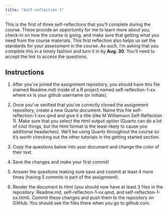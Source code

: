 ```yaml
---
title: "Self-reflection 1"
---
```


This is the first of three self-reflections that you'll complete during the course. These provide an opportunity for me to learn more about you, check-in on how the course is going, and make sure that getting what you need from the course materials. This first reflection also helps us set the standards for your assessment in the course. As such, I'm asking that you complete this in a timely fashion and turn it in by **Aug. 30**. You'll need to accept the link to access the questions. 

## Instructions

1. After you've joined the assignment repository, you should have this file (named Readme.md) inside of a R project named self-reflection-1-xx where xx is your github username (or initials).

2. Once you've verified that you've correctly cloned the assignment repository, create a new Quarto document. Name this file self-reflection-1-xxx.qmd and give it a title (like M Williamson Self-Reflection 1). Make sure that you select the html output option (Quarto can do a lot of cool things, but the html format is the least-likely to cause you additional headaches). We'll be using Quarto throughout the course so it's worth checking out the other tutorials in the getting started section.

3. Copy the questions below into your document and change the color of their text.

4. Save the changes and make your first commit!

5. Answer the questions making sure save and commit at least 4 more times (having 5 commits is part of the assignment).

6. Render the document to html (you should now have at least 3 files in the repository: Readme.md, self-reflection-1-xx.qmd, and self-reflection-1-xx.html). Commit these changes and push them to the repository on GitHub. You should see the files there when you go to github.com.